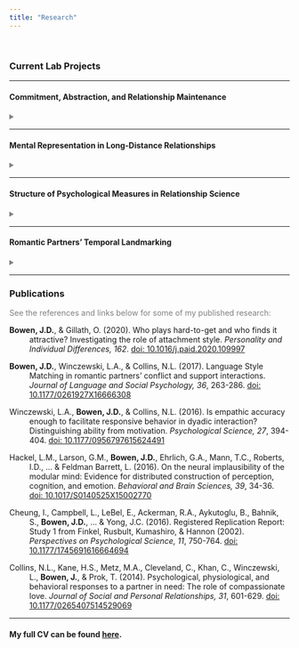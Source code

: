 ---
title: "Research"
---

<br>

### **Current Lab Projects**

---

#### Commitment, Abstraction, and Relationship Maintenance
<details>
<summary style = "color:gray"></summary>
Decades of research have demonstrated that more committed romantic partners engage in more relationship maintenance activity (e.g., sacrifice, constructive conflict patterns, fidelity, forgiveness). Through a series of studies, this project explores how more (vs. less) committed partners' mental representations of conflicts of interest in their relationship help drive their relationship maintenance intentions and behavior. Specifically, we examine whether commitment enables partners to adopt a "big-picture" (e.g., abstract, high-level construal) view of high-stakes moments in their relationship, where opportunities to regulate their behavior in support of relationship maintenance are available (but not always seized).
</details>

---

#### Mental Representation in Long-Distance Relationships
<details>
<summary style = "color:gray"></summary>
Previous work in the psychological and communication literatures suggests (perhaps surprisingly) that partners in long-distance relationshps are about as content as those in geographically close relationships. However, these relationships often undergo serious strain during transitions from distance to proximity. This project examines whether long-distance partners are fundamentally conceiving of one another in more abstract ways as a function of their greater *psychological* distance, and if these abstract representations, in turn, support specific relationship maintenance strategies that may be more effective at a distance than at proximity.
</details>

---

#### Structure of Psychological Measures in Relationship Science
<details>
<summary style = "color:gray"></summary>
For most of its decades-long history, relationship science has used pen-and-paper style questionnaires as its dominant form of self-report instrument. For each survey item, respondents must read the general phrase "your partner" (or variants thereof), but must consider very different people when actually reflecting on these items to arrive at their responses. With the affordances of modern digital technology, and the increasingly realistic prospect of engaging with pictorial reprsentations of social partners, might the inclusion of images be a meaningful alternative means of measuring attitudes toward a specific partner? This project explores this question by incorporating pictorial stimuli into self-report instruments, to determine whether the psychometric properties and predictive validity of long-used measurement tools changes when a more specific representation of "one's partner" is made available.
</details>

---

#### Romantic Partners' Temporal Landmarking
<details>
<summary style = "color:gray"></summary>
Prior research has found that when specific moments in time are made salient, individuals often segment their sense of self (and associated attitudes, feelings, and goals) and personal narratives into "before" and "after" phases relative to the temporal landmark. This project explores the implications of such a phenomenon for romantic partners, particularly with regard to a calendar date with shared cultural significance for couples (and singles):&nbsp;&nbsp;Valentine's Day.
</details>

---

### **Publications**

<p style="color:gray">See the references and links below for some of my published research:</p>

<div style="text-indent:-36px;padding-left:36px;">

**Bowen, J.D.**, & Gillath, O. (2020). Who plays hard-to-get and who finds it attractive? Investigating the role of attachment style. *Personality and Individual Differences, 162*. [doi: 10.1016/j.paid.2020.109997](https://doi.org/10.1016/j.paid.2020.109997){target="_blank"}

**Bowen, J.D.**, Winczewski, L.A., & Collins, N.L. (2017). Language Style Matching in romantic partners' conflict and support interactions. *Journal of Language and Social Psychology, 36*, 263-286. [doi: 10.1177/0261927X16666308](https://doi.org/10.1177/0261927X16666308){target="_blank"}

Winczewski, L.A., **Bowen, J.D.**, & Collins, N.L. (2016). Is empathic accuracy enough to facilitate responsive behavior in dyadic interaction? Distinguishing ability from motivation. *Psychological Science, 27*, 394-404. [doi: 10.1177/0956797615624491](https://doi.org/10.1177/0956797615624491){target="_blank"}

Hackel, L.M., Larson, G.M., **Bowen, J.D.**, Ehrlich, G.A., Mann, T.C., Roberts, I.D., ... & Feldman Barrett, L. (2016). On the neural implausibility of the modular mind: Evidence for distributed construction of perception, cognition, and emotion. *Behavioral and Brain Sciences, 39*, 34-36. [doi: 10.1017/S0140525X15002770](https://doi.org/10.1017/S0140525X15002770){target="_blank"}

Cheung, I., Campbell, L., LeBel, E., Ackerman, R.A., Aykutoglu, B., Bahnik, S., **Bowen, J.D.**, ... & Yong, J.C. (2016). Registered Replication Report: Study 1 from Finkel, Rusbult, Kumashiro, & Hannon (2002). *Perspectives on Psychological Science, 11*, 750-764. [doi: 10.1177/1745691616664694](https://doi.org/10.1177/1745691616664694){target="_blank"}

Collins, N.L., Kane, H.S., Metz, M.A., Cleveland, C., Khan, C., Winczewski, L., **Bowen, J.**, & Prok, T. (2014). Psychological, physiological, and behavioral responses to a partner in need: The role of compassionate love. *Journal of Social and Personal Relationships, 31*, 601-629. [doi: 10.1177/0265407514529069](https://doi.org/10.1177/0265407514529069){target="_blank"}

</div>

---

#### My full CV can be found [here](files/Bowen CV 2020.pdf){target="_blank"}.